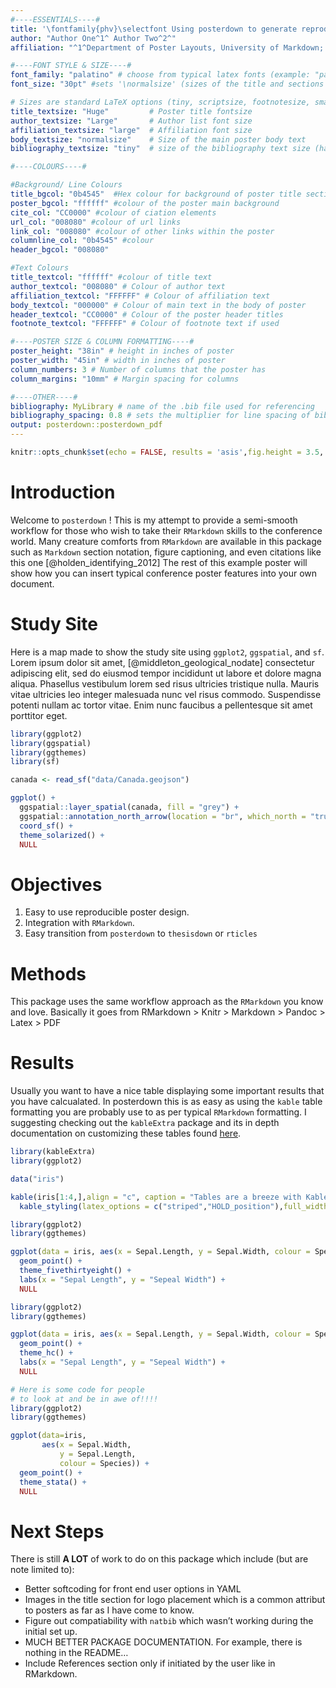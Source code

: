 ```yaml
---
#----ESSENTIALS----#
title: '\fontfamily{phv}\selectfont Using posterdown to generate reproducible conference posters via RMarkdown > Knitr > Markdown > Pandoc > Latex > PDF workflow'
author: "Author One^1^ Author Two^2^"
affiliation: "^1^Department of Poster Layouts, University of Markdown; ^2^Deparment of Another Institution, Institution University"

#----FONT STYLE & SIZE----#
font_family: "palatino" # choose from typical latex fonts (example: "palatino")
font_size: "30pt" #sets '\normalsize' (sizes of the title and sections headings will adjust based on it, not recommended as memoir has limited options)

# Sizes are standard LaTeX options (tiny, scriptsize, footnotesize, small, normalsize, large, Large, LARGE, huge and Huge)
title_textsize: "Huge"         # Poster title fontsize
author_textsize: "Large"       # Author list font size
affiliation_textsize: "large"  # Affiliation font size
body_textsize: "normalsize"    # Size of the main poster body text
bibliography_textsize: "tiny"  # size of the bibliography text size (handy for one too many references!)

#----COLOURS----#

#Background/ Line Colours
title_bgcol: "0b4545"  #Hex colour for background of poster title section (default is blue)
poster_bgcol: "ffffff" #colour of the poster main background
cite_col: "CC0000" #colour of ciation elements
url_col: "008080" #colour of url links
link_col: "008080" #colour of other links within the poster
columnline_col: "0b4545" #colour 
header_bgcol: "008080"

#Text Colours
title_textcol: "ffffff" #colour of title text
author_textcol: "008080" # Colour of author text
affiliation_textcol: "FFFFFF" # Colour of affiliation text
body_textcol: "000000" # Colour of main text in the body of poster
header_textcol: "CC0000" # Colour of the poster header titles
footnote_textcol: "FFFFFF" # Colour of footnote text if used

#----POSTER SIZE & COLUMN FORMATTING----#
poster_height: "38in" # height in inches of poster
poster_width: "45in" # width in inches of poster
column_numbers: 3 # Number of columns that the poster has
column_margins: "10mm" # Margin spacing for columns

#----OTHER----#
bibliography: MyLibrary # name of the .bib file used for referencing
bibliography_spacing: 0.8 # sets the multiplier for line spacing of bibliography spacing (between 0 and 1) 
output: posterdown::posterdown_pdf
---
```


```r
knitr::opts_chunk$set(echo = FALSE, results = 'asis',fig.height = 3.5, fig.width = 4.5, out.width = "100%", warning = FALSE, fig.align = 'center', message = FALSE, dev='cairo_pdf')
```

<!--
Bellow you will find typical RMarkdown syntax which should fill in the columns for the poster from top to bottom left to right. The more information you have the more will be filled. Please let me know if you have feedback at brentthorne18@gmail.com or at github.com/brentthorne/posterdown

ENJOY! XD
-->

# Introduction

Welcome to `posterdown` ! This is my attempt to provide a semi-smooth workflow for those who wish to take their `RMarkdown` skills to the conference world. Many creature comforts from `RMarkdown` are available in this package such as `Markdown` section notation, figure captioning, and even citations like this one [@holden_identifying_2012] The rest of this example poster will show how you can insert typical conference poster features into your own document. 

# Study Site

Here is a map made to show the study site using `ggplot2`, `ggspatial`, and `sf`. Lorem ipsum dolor sit amet, [@middleton_geological_nodate] consectetur adipiscing elit, sed do eiusmod tempor incididunt ut labore et dolore magna aliqua. Phasellus vestibulum lorem sed risus ultricies tristique nulla. Mauris vitae ultricies leo integer malesuada nunc vel risus commodo. Suspendisse potenti nullam ac tortor vitae. Enim nunc faucibus a pellentesque sit amet porttitor eget.

```r
library(ggplot2)
library(ggspatial)
library(ggthemes)
library(sf)

canada <- read_sf("data/Canada.geojson")

ggplot() +
  ggspatial::layer_spatial(canada, fill = "grey") +
  ggspatial::annotation_north_arrow(location = "br", which_north = "true", style = north_arrow_nautical()) +
  coord_sf() +
  theme_solarized() +
  NULL
```


# Objectives

\large

1. Easy to use reproducible poster design. 
2. Integration with `RMarkdown`.
3. Easy transition from `posterdown` to `thesisdown` or `rticles`

\small

# Methods

This package uses the same workflow approach as the `RMarkdown` you know and love. Basically it goes from RMarkdown > Knitr > Markdown > Pandoc > Latex > PDF

# Results

Usually you want to have a nice table displaying some important results that you have calcualated. In posterdown this is as easy as using the `kable` table formatting you are probably use to as per typical `RMarkdown` formatting. I suggesting checking out the `kableExtra` package and its in depth documentation on customizing these tables found [here](https://haozhu233.github.io/kableExtra/awesome_table_in_pdf.pdf).

```r
library(kableExtra)
library(ggplot2)

data("iris")

kable(iris[1:4,],align = "c", caption = "Tables are a breeze with Kable and Kable extra package!", booktabs = TRUE) %>% 
  kable_styling(latex_options = c("striped","HOLD_position"),full_width = TRUE, font_size = 25)

```

\vspace{1in}

```r

library(ggplot2)
library(ggthemes)

ggplot(data = iris, aes(x = Sepal.Length, y = Sepal.Width, colour = Species)) +
  geom_point() +
  theme_fivethirtyeight() +
  labs(x = "Sepal Length", y = "Sepeal Width") +
  NULL

```

\vspace{1in}

```r

library(ggplot2)
library(ggthemes)

ggplot(data = iris, aes(x = Sepal.Length, y = Sepal.Width, colour = Species)) +
  geom_point() +
  theme_hc() +
  labs(x = "Sepal Length", y = "Sepeal Width") +
  NULL

```

\vspace{1in}

```r

# Here is some code for people
# to look at and be in awe of!!!!
library(ggplot2)
library(ggthemes)

ggplot(data=iris,
       aes(x = Sepal.Width,
           y = Sepal.Length,
           colour = Species)) +
  geom_point() +
  theme_stata() +
  NULL

```


# Next Steps

There is still **A LOT** of work to do on this package which include (but are note limited to): 

- Better softcoding for front end user options in YAML
- Images in the title section for logo placement which is a common attribut to posters as far as I have come to know.
- Figure out compatiability with `natbib` which wasn't working during the initial set up.
- MUCH BETTER PACKAGE DOCUMENTATION. For example, there is nothing in the README...
- Include References section only if initiated by the user like in RMarkdown.

<!--- Here you can set the size of the citation text as well as remove the "References" section if you choose not to have one for some reason :) -->
\printbibliography


